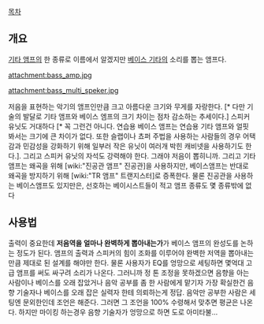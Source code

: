 [[목차]]
== 개요 ==
[[기타 앰프]]의 한 종류로 이름에서 알겠지만 [[베이스 기타]]의 소리를 뽑는 앰프다. 

attachment:bass_amp.jpg

attachment:bass_multi_speker.jpg


저음을 표현하는 악기의 앰프인만큼 크고 아름다운 크기와 무게를 자랑한다. [* 다만 기술의 발달로 기타 앰프와 베이스 엠프의 크기 차이는 점차 감소하는 추세이다.] 스피커 유닛도 거대하다 [* 꼭 그런건 아니다. 연습용 베이스 앰프는 연습용 기타 앰프와 얼핏 봐서는 크기에 큰 차이가 없다. 또한 슬랩이나 쵸퍼 주법을 사용하는 사람들의 경우 어택감과 민감성을 강화하기 위해 일부러 작은 유닛이 여러개 박힌 캐비넷을 사용하기도 한다.]. 그리고 스피커 유닛의 자석도 강력해야 한다. 그래야 저음이 뽑히니까. 그리고 기타앰프는 왜곡을 위해 [wiki:"진공관 앰프" 진공관]을 사용하지만, 베이스앰프는 반대로 왜곡을 방지하기 위해 [wiki:"TR 앰프" 트랜지스터]로 증폭한다. 물론 진공관을 사용하는 베이스앰프도 있지만은, 선호하는 베이시스트들이 적고 앰프 종류도 몇 종류밖에 없다

== 사용법 ==
출력이 중요한데 '''저음역을 얼마나 완벽하게 뽑아내는가'''가 베이스 앰프의 완성도를 논하는 정도가 된다. 앰프의 출력과 스피커의 힘이 조화를 이루어야 완벽한 저역을 뽑아내는 만큼 제대로 된 설계를 해야만 한다. 물론 사용자가 EQ를 엉망으로 세팅하면 몇억대 고급 앰프를 써도 싸구려 소리가 나온다. 그러니까 정 톤 조정을 못하겠으면 음향을 아는 사람이나 베이스를 오래 잡았거나 음악 공부를 좀 한 사람에게 맡기자 가장 확실한건 음향 기술자나 베이스를 오래 잡은 실력자 한테 의뢰하는게 정답. 음악만 공부한 사람은 세팅엔 문외한인데 조언은 해준다. 그러면 그 조언을 100% 수령해서 맞추면 평균은 나온다. 하지만 마이킹 하는경우 음향 기술자가 엉망으로 하면 도로 아미타불...
